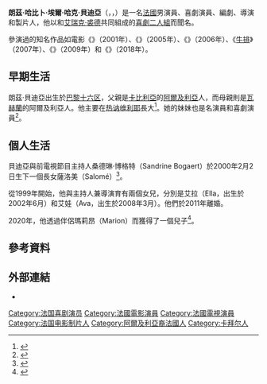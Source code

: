 {{noteTA
|G1=Movie
|G2=Tv
|G3=Show
|T=zh-tw:朗茲·貝迪亞;zh-cn:朗齐·贝迪亚;
|1=zh-tw:朗茲;zh-cn:朗齐;
}}
{{Infobox entertainer
| type         = 男演員
| name         = 朗茲·貝迪亞
| foreignname  = {{lang|fr|Ramzy Bedia}}
| image        = Ramzy Bedia Cabourg 2014.jpg
| caption      = 貝迪亞於2014年在{{le|卡布林影展|Cabourg Film Festival}}上
| birth_name   = 朗茲·哈比卜·埃爾·哈克·貝迪亞<br>（{{lang|fr|Ramzy Habib El Haq Bedia}}）
| birth_date   = {{Birth date and age|1972|3|10}}
| birth_place  = 法國[[巴黎|巴黎]]
| education    = 
| occupation   = 演員、喜劇演員、編劇、導演、製片人
| yearsactive  = 1994年至今
}}
'''朗茲·哈比卜·埃爾·哈克·貝迪亞'''（{{lang-fr|Ramzy Habib El Haq Bedia}}，{{lang-ar|رمزي حبيب إل حق بيديا}}，{{bd|1972年|3月10日}}）是一名[[法國|法國]]男演員、喜劇演員、編劇、導演和製片人，他以和[[艾瑞克·裘德|艾瑞克·裘德]]共同組成的[[喜劇二人組|喜劇二人組]]{{link-fr|艾瑞克與朗茲|Éric et Ramzy}}而聞名。

參演過的知名作品如電影《{{link-fr|终极呆瓜警探|La Tour Montparnasse infernale}}》（2001年）、《{{link-fr|Il était une fois dans l'Oued|Il était une fois dans l'Oued}}》（2005年）、《{{link-fr|歸鄉 (2006年電影)|Bled Number One|歸鄉}}》（2006年）、《[[牛排_(電影)|牛排]]》（2007年）、《{{link-fr|讷伊的母亲|Neuilly sa mère !}}》（2009年）和《{{link-fr|斯皮鲁和方大炯历险记|Les Aventures de Spirou et Fantasio (film, 2018)}}》（2018年）。

== 早期生活 ==
朗茲·貝迪亞出生於[[巴黎十六区|巴黎十六区]]，父親是[[卡比利亞|卡比利亞]]的[[阿爾及利亞|阿爾及利亞]]人，而母親則是[[瓦赫蘭|瓦赫蘭]]的阿爾及利亞人。他主要在[[热讷维利耶|热讷维利耶]]長大<ref>{{cite web|url=http://ds1.ds.static.rtbf.be/article/pdf/ramzy-rediff-1371202071.pdf|title=« Ramzy Bediadans le taxi de Jérôme Colin : L’interview intégrale »|work=La Deux|publisher=PDF|accessdate=2020-10-12|archive-date=2016-03-03|archive-url=https://web.archive.org/web/20160303183542/http://ds1.ds.static.rtbf.be/article/pdf/ramzy-rediff-1371202071.pdf|dead-url=no}}</ref>。她的妹妹{{link-fr|梅拉哈·貝迪亞|Melha Bedia}}也是名演員和喜劇演員<ref>{{cite web|url=https://www.purepeople.com/article/melha-bedia-parle-de-son-frere-ramzy-diam-s-qui-l-a-revelee-et-de-sa-virginite_a255127/1|title=Melha Bédia parle de son frère Ramzy, Diam's qui l'a révélée et de sa virginité|work=Purepeople|date=2017-10-14|accessdate=2020-10-12|archive-date=2020-08-13|archive-url=https://web.archive.org/web/20200813152028/https://www.purepeople.com/article/melha-bedia-parle-de-son-frere-ramzy-diam-s-qui-l-a-revelee-et-de-sa-virginite_a255127/1|dead-url=no}}</ref>。

== 個人生活 ==
貝迪亞與前電視節目主持人桑德琳·博格特（Sandrine Bogaert）於2000年2月2日生下一個長女薩洛美（Salomé）<ref>{{cite web|url=https://www.leparisien.fr/faits-divers/salome-et-sandrine-n-aiment-pas-la-derniere-histoire-de-ramzy-13-10-2002-2003482243.php|title=Salomé et Sandrine n'aiment pas la dernière histoire de Ramzy|last=Tomasovitch|first=Geoffroy|work=Le Parisien|date=2002-10-13|accessdate=2020-10-12|archive-date=2019-04-17|archive-url=https://web.archive.org/web/20190417185537/http://www.leparisien.fr/faits-divers/salome-et-sandrine-n-aiment-pas-la-derniere-histoire-de-ramzy-13-10-2002-2003482243.php|dead-url=no}}</ref>。

從1999年開始，他與主持人兼導演{{link-fr|安妮·德佩特里尼|Anne Depétrini}}育有兩個女兒，分別是艾拉（Ella，出生於2002年6月）和艾娃（Ava，出生於2008年3月）。他們於2011年離婚。

2020年，他透過伴侶瑪莉昂（Marion）而獲得了一個兒子<ref>{{cite web|url=https://fr.news.yahoo.com/ramzy-bedia-papa-compagne-marion-160852327.html?guccounter=1&guce_referrer=aHR0cHM6Ly93d3cuZ29vZ2xlLmNvbS8&guce_referrer_sig=AQAAACELgInUpcied4MEyQRkMFZ4VlCx_l8sok75PdHdbhc3KFFYu4aKrdvlj5pSZDHvyhiMTYnQVeIoIuDOD8RgDeWz2vheQbooTIRwwM8PEinGDcsVoZQyxixDHeflsDbxoWVEwNuw8yUw2PNcOCrza8k-4qOaSRrn_NNq0GGUOTzJ|title=Ramzy Bedia de nouveau papa : sa compagne Marion a accouché|work=Gala|publisher=Yahoo|date=2020-07-18|accessdate=2020-10-12|archive-date=2020-10-12|archive-url=https://web.archive.org/web/20201012070144/https://consent.yahoo.com/v2/collectConsent?sessionId=2_cc-session_f9c3fbe2-cb8c-498e-830a-87e6afa996dc|dead-url=no}}</ref>。

== 參考資料 ==
{{Reflist|30em}}

== 外部連結 ==
{{Commons category|Ramzy Bedia}}
* {{IMDb name|0066080}}

{{Authority control}}
{{DEFAULTSORT:Bedia, Ramzy}}
[[Category:法国喜剧演员|Category:法国喜剧演员]]
[[Category:法國電影演員|Category:法國電影演員]]
[[Category:法國電視演員|Category:法國電視演員]]
[[Category:法国电影制片人|Category:法国电影制片人]]
[[Category:阿爾及利亞裔法國人|Category:阿爾及利亞裔法國人]]
[[Category:卡拜尔人|Category:卡拜尔人]]